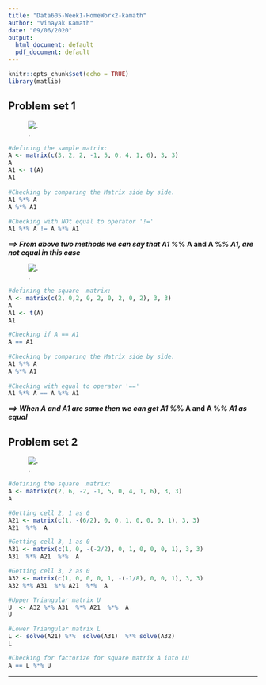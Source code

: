 ---
title: "Data605-Week1-HomeWork2-kamath"
author: "Vinayak Kamath"
date: "09/06/2020"
output:
  html_document: default
  pdf_document: default
---

```{r setup, include=FALSE}
knitr::opts_chunk$set(echo = TRUE)
library(matlib)
```

## Problem set 1   
  
![.](./Capture_HW2_PS11.PNG)    
  
```{r}
#defining the sample matrix:
A <- matrix(c(3, 2, 2, -1, 5, 0, 4, 1, 6), 3, 3)
A
A1 <- t(A)
A1
    
#Checking by comparing the Matrix side by side. 
A1 %*% A
A %*% A1
    
#Checking with NOt equal to operator '!='
A1 %*% A != A %*% A1  
```   
***==> From above two methods we can say that A1 %*% A and A %*% A1, are not equal in this case***  
  
\newpage

![.](./Capture_HW2_PS12.PNG)  
  
```{r}
#defining the square  matrix:
A <- matrix(c(2, 0,2, 0, 2, 0, 2, 0, 2), 3, 3)
A
A1 <- t(A)
A1

#Checking if A == A1
A == A1
    
#Checking by comparing the Matrix side by side. 
A1 %*% A
A %*% A1
    
#Checking with equal to operator '=='
A1 %*% A == A %*% A1  
```   
***==> When A and A1 are same then we can get A1 %*% A and A %*% A1 as equal***  
        

\newpage

## Problem set 2    
   
![.](./Capture_HW2_PS2.PNG)     
      
       
```{r}
#defining the square  matrix:
A <- matrix(c(2, 6, -2, -1, 5, 0, 4, 1, 6), 3, 3)
A

#Getting cell 2, 1 as 0 
A21 <- matrix(c(1, -(6/2), 0, 0, 1, 0, 0, 0, 1), 3, 3)
A21  %*%  A 

#Getting cell 3, 1 as 0 
A31 <- matrix(c(1, 0, -(-2/2), 0, 1, 0, 0, 0, 1), 3, 3)
A31  %*% A21  %*%  A 

#Getting cell 3, 2 as 0 
A32 <- matrix(c(1, 0, 0, 0, 1, -(-1/8), 0, 0, 1), 3, 3)
A32 %*% A31  %*% A21  %*%  A 

#Upper Triangular matrix U
U  <- A32 %*% A31  %*% A21  %*%  A 
U

#Lower Triangular matrix L
L <- solve(A21) %*%  solve(A31)  %*% solve(A32) 
L

#Checking for factorize for square matrix A into LU
A == L %*% U
```   

---
